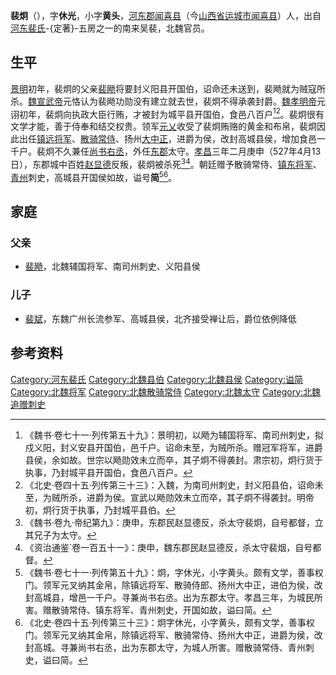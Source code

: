 '''裴炯'''（{{bd|？||527年|4月13日||}}），字'''休光'''，小字'''黄头'''，[[河东郡_(中国)|河东郡]][[闻喜县|闻喜县]]（今[[山西省|山西省]][[运城市|运城市]][[闻喜县|闻喜县]]）人，出自[[河东裴氏|河东裴氏]]-{定著}-五房之一的南来吴裴，北魏官员。

==生平==
[[景明|景明]]初年，裴炯的父亲[[裴飏|裴飏]]将要封义阳县开国伯，诏命还未送到，裴飏就为贼寇所杀。[[魏宣武帝|魏宣武帝]]元恪认为裴飏功勋没有建立就去世，裴炯不得承袭封爵。[[魏孝明帝|魏孝明帝]]元诩初年，裴炯向执政大臣行贿，才被封为城平县开国伯，食邑八百户<ref>《魏书·卷七十一·列传第五十九》：景明初，以飏为辅国将军、南司州刺史，拟戍义阳，封义安县开国伯，邑千户。诏命未至，为贼所杀。赠冠军将军，进爵县侯，余如故。世宗以飏勋效未立而卒，其子炯不得袭封。肃宗初，炯行货于执事，乃封城平县开国伯，食邑八百户。</ref><ref>《北史·卷四十五·列传第三十三》：入魏，为南司州刺史，封义阳县伯，诏命未至，为贼所杀，进爵为侯。宣武以飏勋效未立而卒，其子炯不得袭封。明帝初，炯行货于执事，乃封城平县伯。</ref>。裴炯很有文学才能，善于侍奉和结交权贵。领军[[元乂|元乂]]收受了裴炯贿赂的黄金和布帛，裴炯因此出任[[镇远将军|镇远将军]]、[[散骑常侍|散骑常侍]]、扬州[[大中正|大中正]]，进爵为侯，改封高城县侯，增加食邑一千户。裴炯不久兼任[[尚书右丞|尚书右丞]]，外任[[东郡|东郡]]太守。[[孝昌_(年号)|孝昌]]三年二月庚申（527年4月13日），东郡城中百姓[[赵显德|赵显德]]反叛，裴炯被杀死<ref>《魏书·卷九·帝纪第九》：庚申，东郡民赵显德反，杀太守裴炯，自号都督，立其兄子为太守。</ref><ref>《资治通鉴`卷一百五十一》：庚申，魏东郡民赵显德反，杀太守裴烟，自号都督。</ref>。朝廷赠予散骑常侍、[[镇东将军|镇东将军]]、[[青州_(古代)|青州]]刺史，高城县开国侯如故，谥号'''简'''<ref>《魏书·卷七十一·列传第五十九》：炯，字休光，小字黄头。颇有文学，善事权门。领军元叉纳其金帛，除镇远将军、散骑侍郎、扬州大中正，进伯为侯，改封高城县，增邑一千户。寻兼尚书右丞。出为东郡太守。孝昌三年，为城民所害。赠散骑常侍、镇东将军、青州刺史，开国如故，谥曰简。</ref><ref>《北史·卷四十五·列传第三十三》：炯字休光，小字黄头，颇有文学，善事权门。领军元叉纳其金帛，除镇远将军、散骑常侍、扬州大中正，进爵为侯，改封高城。寻兼尚书右丞，出为东郡太守，为城人所害。赠散骑常侍、青州刺史，谥曰简。</ref>。

==家庭==
===父亲===
*[[裴飏|裴飏]]，北魏辅国将军、南司州刺史、义阳县侯

===儿子===
*[[裴斌|裴斌]]，东魏广州长流参军、高城县侯，北齐接受禅让后，爵位依例降低

==参考资料==
{{reflist}}

[[Category:河东裴氏|Category:河东裴氏]]
[[Category:北魏县伯|Category:北魏县伯]]
[[Category:北魏县侯|Category:北魏县侯]]
[[Category:谥简|Category:谥简]]
[[Category:北魏将军|Category:北魏将军]]
[[Category:北魏散骑常侍|Category:北魏散骑常侍]]
[[Category:北魏太守|Category:北魏太守]]
[[Category:北魏追赠刺史|Category:北魏追赠刺史]]